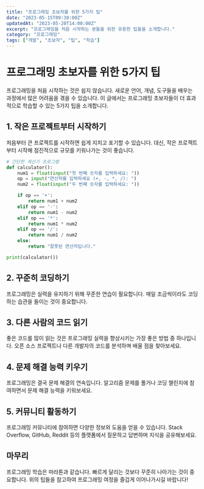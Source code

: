 ```yaml
---
title: "프로그래밍 초보자를 위한 5가지 팁"
date: "2023-05-15T09:30:00Z"
updatedAt: "2023-05-20T14:00:00Z"
excerpt: "프로그래밍을 처음 시작하는 분들을 위한 유용한 팁들을 소개합니다."
category: "프로그래밍"
tags: ["개발", "초보자", "팁", "학습"]
---
```


# 프로그래밍 초보자를 위한 5가지 팁

프로그래밍을 처음 시작하는 것은 쉽지 않습니다. 새로운 언어, 개념, 도구들을 배우는 과정에서 많은 어려움을 겪을 수 있습니다. 이 글에서는 프로그래밍 초보자들이 더 효과적으로 학습할 수 있는 5가지 팁을 소개합니다.

## 1. 작은 프로젝트부터 시작하기

처음부터 큰 프로젝트를 시작하면 쉽게 지치고 포기할 수 있습니다. 대신, 작은 프로젝트부터 시작해 점진적으로 규모를 키워나가는 것이 좋습니다.

```python
# 간단한 계산기 프로그램
def calculator():
    num1 = float(input("첫 번째 숫자를 입력하세요: "))
    op = input("연산자를 입력하세요 (+, -, *, /): ")
    num2 = float(input("두 번째 숫자를 입력하세요: "))

    if op == '+':
        return num1 + num2
    elif op == '-':
        return num1 - num2
    elif op == '*':
        return num1 * num2
    elif op == '/':
        return num1 / num2
    else:
        return "잘못된 연산자입니다."

print(calculator())
```

## 2. 꾸준히 코딩하기

프로그래밍은 실력을 유지하기 위해 꾸준한 연습이 필요합니다. 매일 조금씩이라도 코딩하는 습관을 들이는 것이 중요합니다.

## 3. 다른 사람의 코드 읽기

좋은 코드를 많이 읽는 것은 프로그래밍 실력을 향상시키는 가장 좋은 방법 중 하나입니다. 오픈 소스 프로젝트나 다른 개발자의 코드를 분석하며 배울 점을 찾아보세요.

## 4. 문제 해결 능력 키우기

프로그래밍은 결국 문제 해결의 연속입니다. 알고리즘 문제를 풀거나 코딩 챌린지에 참여하면서 문제 해결 능력을 키워보세요.

## 5. 커뮤니티 활동하기

프로그래밍 커뮤니티에 참여하면 다양한 정보와 도움을 얻을 수 있습니다. Stack Overflow, GitHub, Reddit 등의 플랫폼에서 질문하고 답변하며 지식을 공유해보세요.

## 마무리

프로그래밍 학습은 마라톤과 같습니다. 빠르게 달리는 것보다 꾸준히 나아가는 것이 중요합니다. 위의 팁들을 참고하여 프로그래밍 여정을 즐겁게 이어나가시길 바랍니다!
